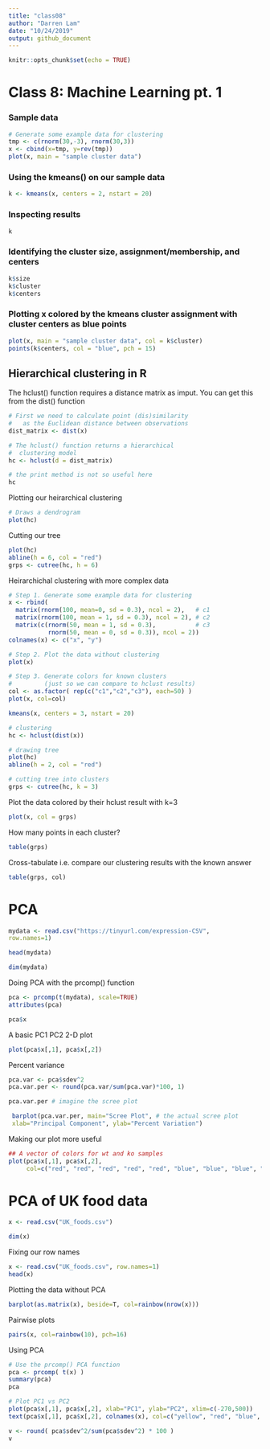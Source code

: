 ```yaml
---
title: "class08"
author: "Darren Lam"
date: "10/24/2019"
output: github_document
---
```


```r
knitr::opts_chunk$set(echo = TRUE)
```

# Class 8: Machine Learning pt. 1

### Sample data
```r
# Generate some example data for clustering
tmp <- c(rnorm(30,-3), rnorm(30,3))
x <- cbind(x=tmp, y=rev(tmp))
plot(x, main = "sample cluster data")
```

### Using the kmeans() on our sample data
```r
k <- kmeans(x, centers = 2, nstart = 20)
```

### Inspecting results
```r
k
```

### Identifying the cluster size, assignment/membership, and centers
```r
k$size
k$cluster
k$centers
```

### Plotting x colored by the kmeans cluster assignment with cluster centers as blue points
```r
plot(x, main = "sample cluster data", col = k$cluster)
points(k$centers, col = "blue", pch = 15)
```

## Hierarchical clustering in R
The hclust() function  requires a distance matrix as imput. You can get this from the dist() function
```r
# First we need to calculate point (dis)similarity
#   as the Euclidean distance between observations
dist_matrix <- dist(x)

# The hclust() function returns a hierarchical
#  clustering model
hc <- hclust(d = dist_matrix)

# the print method is not so useful here
hc
```

Plotting our heirarchical clustering
```r
# Draws a dendrogram
plot(hc)
```

Cutting our tree
```r
plot(hc)
abline(h = 6, col = "red")
grps <- cutree(hc, h = 6)
```

Heirarchichal clustering with more complex data
```r
# Step 1. Generate some example data for clustering
x <- rbind(
  matrix(rnorm(100, mean=0, sd = 0.3), ncol = 2),   # c1
  matrix(rnorm(100, mean = 1, sd = 0.3), ncol = 2), # c2
  matrix(c(rnorm(50, mean = 1, sd = 0.3),           # c3
           rnorm(50, mean = 0, sd = 0.3)), ncol = 2))
colnames(x) <- c("x", "y")

# Step 2. Plot the data without clustering
plot(x)

# Step 3. Generate colors for known clusters
#         (just so we can compare to hclust results)
col <- as.factor( rep(c("c1","c2","c3"), each=50) )
plot(x, col=col)
```

```r
kmeans(x, centers = 3, nstart = 20)
```

```r
# clustering
hc <- hclust(dist(x))

# drawing tree
plot(hc)
abline(h = 2, col = "red")

# cutting tree into clusters
grps <- cutree(hc, k = 3)

```

Plot the data colored by their hclust result with k=3
```r
plot(x, col = grps)
```

How many points in each cluster?
```r
table(grps)
```

Cross-tabulate i.e. compare our clustering results with the known answer
```r
table(grps, col)
```

# PCA

```r
mydata <- read.csv("https://tinyurl.com/expression-CSV",
row.names=1)

head(mydata)

dim(mydata)
```

Doing PCA with the prcomp() function
```r
pca <- prcomp(t(mydata), scale=TRUE)
attributes(pca)

pca$x
```

A basic PC1 PC2 2-D plot
```r
plot(pca$x[,1], pca$x[,2])
```

Percent variance
```r
pca.var <- pca$sdev^2
pca.var.per <- round(pca.var/sum(pca.var)*100, 1)

pca.var.per # imagine the scree plot

 barplot(pca.var.per, main="Scree Plot", # the actual scree plot
 xlab="Principal Component", ylab="Percent Variation")
```

Making our plot more useful
```r
## A vector of colors for wt and ko samples
plot(pca$x[,1], pca$x[,2], 
     col=c("red", "red", "red", "red", "red", "blue", "blue", "blue", "blue", "blue"))
```

# PCA of UK food data

```r
x <- read.csv("UK_foods.csv")

dim(x)
```

Fixing our row names
```r
x <- read.csv("UK_foods.csv", row.names=1)
head(x)
```

Plotting the data without PCA
```r
barplot(as.matrix(x), beside=T, col=rainbow(nrow(x)))
```

Pairwise plots
```r
pairs(x, col=rainbow(10), pch=16)
```

Using PCA
```r
# Use the prcomp() PCA function 
pca <- prcomp( t(x) )
summary(pca)
pca
```

```r
# Plot PC1 vs PC2
plot(pca$x[,1], pca$x[,2], xlab="PC1", ylab="PC2", xlim=c(-270,500))
text(pca$x[,1], pca$x[,2], colnames(x), col=c("yellow", "red", "blue", "green"))
```

```r
v <- round( pca$sdev^2/sum(pca$sdev^2) * 100 )
v
```

